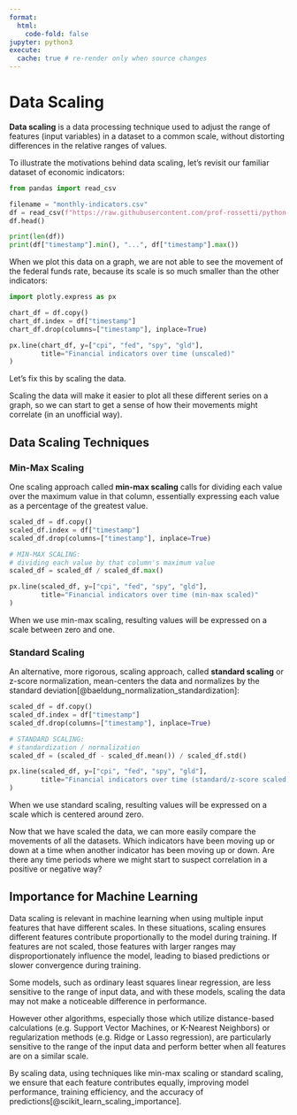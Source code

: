 ```yaml
---
format:
  html:
    code-fold: false
jupyter: python3
execute:
  cache: true # re-render only when source changes
---
```




# Data Scaling

**Data scaling** is a data processing technique used to adjust the range of features (input variables) in a dataset to a common scale, without distorting differences in the relative ranges of values.

To illustrate the motivations behind data scaling, let's revisit our familiar dataset of economic indicators:

```python
from pandas import read_csv

filename = "monthly-indicators.csv"
df = read_csv(f"https://raw.githubusercontent.com/prof-rossetti/python-for-finance/main/docs/data/{filename}")
df.head()
```

```python
print(len(df))
print(df["timestamp"].min(), "...", df["timestamp"].max())
```


When we plot this data on a graph, we are not able to see the movement of the federal funds rate, because its scale is so much smaller than the other indicators:


```python
import plotly.express as px

chart_df = df.copy()
chart_df.index = df["timestamp"]
chart_df.drop(columns=["timestamp"], inplace=True)

px.line(chart_df, y=["cpi", "fed", "spy", "gld"],
        title="Financial indicators over time (unscaled)"
)
```


Let's fix this by scaling the data.

Scaling the data will make it easier to plot all these different series on a graph, so we can start to get a sense of how their movements might correlate (in an unofficial way).

## Data Scaling Techniques

### Min-Max Scaling

One scaling approach called **min-max scaling** calls for dividing each value over the maximum value in that column, essentially expressing each value as a percentage of the greatest value.

```python
scaled_df = df.copy()
scaled_df.index = df["timestamp"]
scaled_df.drop(columns=["timestamp"], inplace=True)

# MIN-MAX SCALING:
# dividing each value by that column's maximum value
scaled_df = scaled_df / scaled_df.max()

px.line(scaled_df, y=["cpi", "fed", "spy", "gld"],
        title="Financial indicators over time (min-max scaled)"
)
```

When we use min-max scaling, resulting values will be expressed on a scale between zero and one.

### Standard Scaling

An alternative, more rigorous, scaling approach, called **standard scaling** or z-score normalization, mean-centers the data and normalizes by the standard deviation[@baeldung_normalization_standardization]:

```python
scaled_df = df.copy()
scaled_df.index = df["timestamp"]
scaled_df.drop(columns=["timestamp"], inplace=True)

# STANDARD SCALING:
# standardization / normalization
scaled_df = (scaled_df - scaled_df.mean()) / scaled_df.std()

px.line(scaled_df, y=["cpi", "fed", "spy", "gld"],
        title="Financial indicators over time (standard/z-score scaled)"
)
```

When we use standard scaling, resulting values will be expressed on a scale which is centered around zero.

Now that we have scaled the data, we can more easily compare the movements of all the datasets. Which indicators have been moving up or down at a time when another indicator has been moving up or down. Are there any time periods where we might start to suspect correlation in a positive or negative way?


## Importance for Machine Learning


Data scaling is relevant in machine learning when using multiple input features that have different scales. In these situations, scaling ensures different features contribute proportionally to the model during training. If features are not scaled, those features with larger ranges may disproportionately influence the model, leading to biased predictions or slower convergence during training.

Some models, such as ordinary least squares linear regression, are less sensitive to the range of input data, and with these models, scaling the data may not make a noticeable difference in performance.

However other algorithms, especially those which utilize distance-based calculations (e.g. Support Vector Machines, or K-Nearest Neighbors) or regularization methods (e.g. Ridge or Lasso regression), are particularly sensitive to the range of the input data and perform better when all features are on a similar scale.

By scaling data, using techniques like min-max scaling or standard scaling, we ensure that each feature contributes equally, improving model performance, training efficiency, and the accuracy of predictions[@scikit_learn_scaling_importance].
